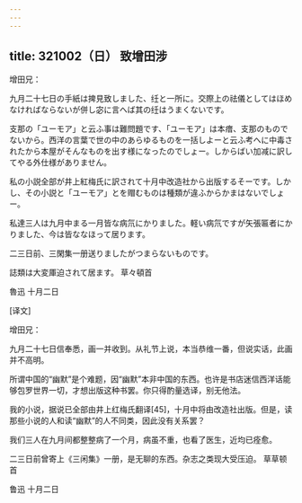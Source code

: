 ```yaml
---
---
---
```

title: 321002（日） 致增田涉
---




增田兄：

九月二十七日の手紙は捭見致しました、纴と一所に。交際上の祛儀としてはほめなければならないが併し宓に言へば其の纴はうまくないです。

支那の「ユーモア」と云ふ事は難問題です、「ユーモア」は本瘄、支那のものでないから。西洋の言葉で世の中のあらゆるものを一括しよーと云ふ考へに中毒されたから本屋がそんなものを出す様になったのでしょー。しからばい加减に訳してやる外仕様がありません。

私の小説全部が井上紅梅氏に訳されて十月中改造社から出版するそーです。しかし、その小説と「ユーモア」とを赗むものは種類が違ふからかまはないでしょー。

私達三人は九月中まる一月皆な病氘にかりました。軽い病氘ですが矢張匾者にかりました、今は皆ななほって居ります。

二三日前、三閑集一册送りましたがつまらないものです。

誌類は大変厙迫されて居ます。 草々頓首

魯迅 十月二日

[译文]

增田兄：

九月二十七日信奉悉，画一并收到。从礼节上说，本当恭维一番，但说实话，此画并不高明。

所谓中国的“幽默”是个难题，因“幽默”本非中国的东西。也许是书店迷信西洋话能够包罗世界一切，才想出版这种书罢。你只得酌量选译，别无他法。

我的小说，据说已全部由井上红梅氏翻译[45]，十月中将由改造社出版。但是，读那些小说的人和读“幽默”的人不同类，因此没有关系罢？

我们三人在九月间都整整病了一个月，病虽不重，也看了医生，近均已痊愈。

二三日前曾寄上《三闲集》一册，是无聊的东西。杂志之类现大受压迫。 草草顿首

鲁迅 十月二日